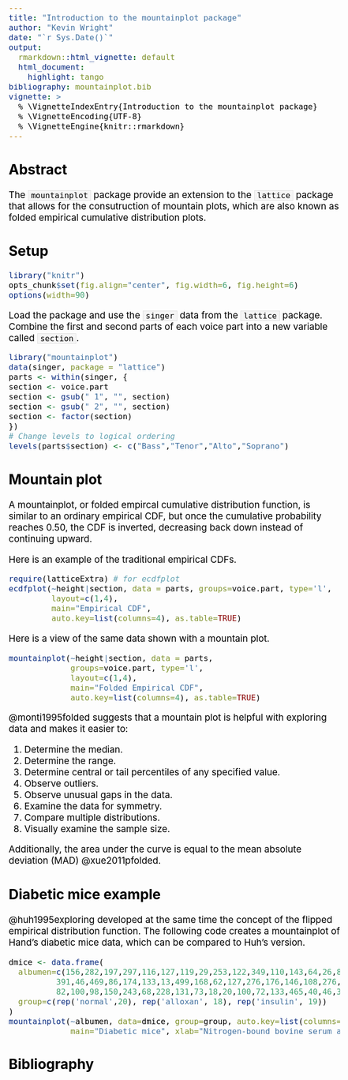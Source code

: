 ```yaml
---
title: "Introduction to the mountainplot package"
author: "Kevin Wright"
date: "`r Sys.Date()`"
output:
  rmarkdown::html_vignette: default
  html_document:
    highlight: tango
bibliography: mountainplot.bib
vignette: >
  % \VignetteIndexEntry{Introduction to the mountainplot package}
  % \VignetteEncoding{UTF-8}
  % \VignetteEngine{knitr::rmarkdown}
---
```

<style type="text/css">
body, td { font-size: 14pt; color: #000; padding:1em; }
code, pre, #ws, #message { font-size: 12pt;
  color: #000; background-color: #f5f5f5; }
code {border: 1px solid #e0e0e0; padding: 0 5px;}
pre > code { border: 0; }
</style>

## Abstract

The `mountainplot` package provide an extension to the `lattice` package
that allows for the consutruction of mountain plots, which are also known as
folded empirical cumulative distribution plots.

##  Setup

```r
library("knitr")
opts_chunk$set(fig.align="center", fig.width=6, fig.height=6)
options(width=90)
```

Load the package and use the `singer` data from the `lattice`
package.  Combine the first and second parts of each voice part
into a new variable called `section`.
```r
library("mountainplot")
data(singer, package = "lattice")
parts <- within(singer, {
section <- voice.part
section <- gsub(" 1", "", section)
section <- gsub(" 2", "", section)
section <- factor(section)
})
# Change levels to logical ordering
levels(parts$section) <- c("Bass","Tenor","Alto","Soprano")
```

## Mountain plot

A mountainplot, or folded empircal cumulative distribution function, is
similar to an ordinary empirical CDF, but once the cumulative probability reaches
0.50, the CDF is inverted, decreasing back down instead of continuing upward.

Here is an example of the traditional empirical CDFs.
```r
require(latticeExtra) # for ecdfplot
ecdfplot(~height|section, data = parts, groups=voice.part, type='l',
         layout=c(1,4),
         main="Empirical CDF",
         auto.key=list(columns=4), as.table=TRUE)
```

Here is a view of the same data shown with a mountain plot.
```r
mountainplot(~height|section, data = parts,
             groups=voice.part, type='l',
             layout=c(1,4),
             main="Folded Empirical CDF",
             auto.key=list(columns=4), as.table=TRUE)
```

@monti1995folded suggests that a mountain plot is helpful with exploring data and
makes it easier to:

1. Determine the median.
2. Determine the range.
3. Determine central or tail percentiles of any specified value.
4. Observe outliers.
5. Observe unusual gaps in the data.
6. Examine the data for symmetry.
7. Compare multiple distributions.
8. Visually examine the sample size.

Additionally, the area under the curve is equal to the mean absolute deviation
(MAD) @xue2011pfolded.

## Diabetic mice example

@huh1995exploring developed at the same time the concept of the
flipped empirical distribution function.  The following code creates a
mountainplot of Hand's diabetic mice data, which can be compared to Huh's version.

```r
dmice <- data.frame(
  albumen=c(156,282,197,297,116,127,119,29,253,122,349,110,143,64,26,86,122,455,655,14,
          391,46,469,86,174,133,13,499,168,62,127,276,176,146,108,276,50,73,
          82,100,98,150,243,68,228,131,73,18,20,100,72,133,465,40,46,34, 44),
  group=c(rep('normal',20), rep('alloxan', 18), rep('insulin', 19))
)
mountainplot(~albumen, data=dmice, group=group, auto.key=list(columns=3),
             main="Diabetic mice", xlab="Nitrogen-bound bovine serum albumen")
```


## Bibliography


